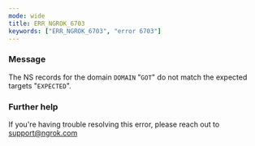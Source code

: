 ```yaml
---
mode: wide
title: ERR_NGROK_6703
keywords: ["ERR_NGROK_6703", "error 6703"]
---
```


### Message

The NS records for the domain `DOMAIN` "`GOT`" do not match the expected targets "`EXPECTED`".

### Further help

If you're having trouble resolving this error, please reach out to [support@ngrok.com](mailto:support@ngrok.com?subject=Help%20with%20ERR_NGROK_6703)
